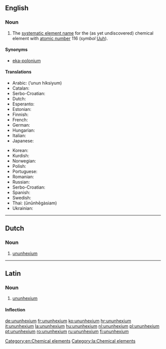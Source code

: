 ==English==
{{rfc-auto}}
{{elements|Uuh|ununpentium|Uup|ununseptium|Uus}}

===Noun===
{{en-noun|-}}
{{wikipedia}}

# The [[systematic element name]] for the (as yet undiscovered) chemical element with [[atomic number]] 116 (''symbol'' [[Uuh]]).

====Synonyms====
* [[eka-polonium]]

====Translations====
{{trans-top|element with atomic number 116}}
* Arabic: {{Arab|[[أنون هيكسيوم]]}} (’unun híksiyum) {{m}}
* Catalan: {{t-|ca|ununhexi|m}}
* Serbo-Croatian: {{t|sh|ununheksij|m}}
* Dutch: {{t+|nl|ununhexium|n}}
* Esperanto: {{t-|eo|ununheksio|xs=Esperanto}}
* Estonian: {{t-|et|ununheksium}}
* Finnish: {{t-|fi|ununheksium}}
* French: {{t+|fr|ununhexium|m}}
* German: {{t+|de|Ununhexium|n}}
* Hungarian: {{t+|hu|ununhexium}}
* Italian: {{t+|it|ununhexio|m}}
* Japanese: {{t-|ja|ウンウンヘキシウム|ununhekishiumu}}
{{trans-mid}}
* Korean: {{t-|ko|우눈헥슘|tr=ununheksyum|sc=Hang}}
* Kurdish: {{t|ku|ûnûnheksiyûm}}
* Norwegian: {{t-|no|ununhexium}}
* Polish: {{t+|pl|ununhexium|m}}
* Portuguese: {{t-|pt|ununhéxio|m}}
* Romanian: {{t+|ro|ununhexiu|n}}
* Russian: {{t+|ru|унунгексий|unungéksij|m}}
* Serbo-Croatian: {{t|sh|унунхексијум|m|tr=ununheksijum|sc=Cyrl}}
* Spanish: {{t+|es|ununhexio|m}}
* Swedish: {{t-|sv|ununhexium}}
* Thai: {{Thai|[[อูนอูนเฮกเซียม]]}} (ūnūnhēgàsiam)
* Ukrainian: {{t-|uk|унунгексій|m|tr=ununhéksij|xs=Ukrainian}}
{{trans-bottom}}

[[Category:en:Chemical elements]]

----

==Dutch==
{{wikipedia|lang=nl}}
{{elements|Uuh|ununpentium|Uup|ununseptium|Uus|lang=nl}}

===Noun===
{{nl-noun|n|-|-}}

# [[#English|ununhexium]]

----

==Latin==
{{wikipedia|lang=la}}

===Noun===
{{la-noun|ūnūnhexium|ununhexii|ūnūnhexiī|n|second}}

# [[#English|ununhexium]]

====Inflection====
{{la-decl-2nd-N|ununhexi|ūnūnhexi}}

[[Category:la:Chemical elements]]

[[de:ununhexium]]
[[fr:ununhexium]]
[[ko:ununhexium]]
[[hr:ununhexium]]
[[it:ununhexium]]
[[la:ununhexium]]
[[hu:ununhexium]]
[[nl:ununhexium]]
[[pl:ununhexium]]
[[pt:ununhexium]]
[[ro:ununhexium]]
[[ru:ununhexium]]
[[fi:ununhexium]]